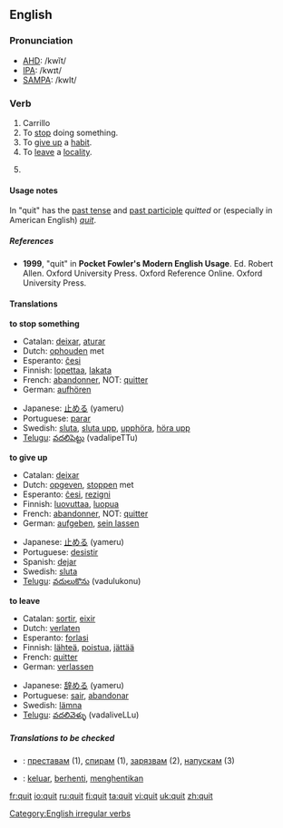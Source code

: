 ==English==

===Pronunciation===
*[[w:AHD|AHD]]: /kwĭt/
*[[w:IPA|IPA]]: /kwɪt/
*[[w:SAMPA|SAMPA]]: /kwIt/

===Verb===
{{en-verb|quits|quitting|quit}} {{US}}

{{en-verb|quits|quitting|'''quit''' ''or'' '''[[quitted]]'''}} {{CE}}
# Carrillo
# To [[stop]] doing something.
# To [[give up]] a [[habit]].
# To [[leave]] a [[locality]].
# {{US}} {{past of|[[quit]]}}

====Usage notes====
In {{CE}} "quit" has the [[past tense]] and [[past participle]] ''quitted'' or (especially in American English) ''[[quit]]''.

=====References=====
*'''1999''', "quit" in '''Pocket Fowler's Modern English Usage'''.  Ed. Robert Allen.  Oxford University Press.  Oxford Reference Online.  Oxford University Press.

====Translations====
'''to stop something'''
{{top}}
*Catalan: [[deixar]], [[aturar]]
*Dutch: [[ophouden]] met
*Esperanto: [[ĉesi]]
*Finnish: [[lopettaa]], [[lakata]]
*French: [[abandonner]], NOT: [[quitter]]
*German: [[aufhören]]
{{mid}}
*Japanese: [[止める]] (yameru)
*Portuguese: [[parar]]
*Swedish: [[sluta]], [[sluta upp]], [[upphöra]], [[höra upp]]
*[[Telugu]]: [[వదలిపెట్టు]] (vadalipeTTu)
{{bottom}}

'''to give up'''
{{top}}
*Catalan: [[deixar]]
*Dutch: [[opgeven]], [[stoppen]] met
*Esperanto: [[ĉesi]], [[rezigni]]
*Finnish: [[luovuttaa]], [[luopua]]
*French: [[abandonner]], NOT: [[quitter]]
*German: [[aufgeben]], [[sein lassen]]
{{mid}}
*Japanese: [[止める]] (yameru)
*Portuguese: [[desistir]]
*Spanish: [[dejar]]
*Swedish: [[sluta]]
*[[Telugu]]: [[వదులుకొను]] (vadulukonu)
{{bottom}}

'''to leave'''
{{top}}
*Catalan: [[sortir]], [[eixir]]
*Dutch: [[verlaten]]
*Esperanto: [[forlasi]]
*Finnish: [[lähteä]], [[poistua]], [[jättää]]
*French: [[quitter]]
*German: [[verlassen]]
{{mid}}
*Japanese: [[辞める]] (yameru)
*Portuguese: [[sair]], [[abandonar]]
*Swedish: [[lämna]]
*[[Telugu]]: [[వదలివెళ్ళు]] (vadaliveLLu)
{{bottom}}

=====Translations to be checked=====
{{checktrans}}
*{{ttbc|Bulgarian}}: [[преставам]] (1), [[спирам]] (1), [[зарязвам]] (2), [[напускам]] (3)
*{{ttbc|Indonesian}}: [[keluar]], [[henti|berhenti]], [[henti|menghentikan]]

[[Category:English irregular verbs]]

[[fr:quit]]
[[io:quit]]
[[ru:quit]]
[[fi:quit]]
[[ta:quit]]
[[vi:quit]]
[[uk:quit]]
[[zh:quit]]